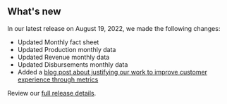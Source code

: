 ## What's new

In our latest release on August 19, 2022, we made the following changes:

- Updated <Link href="/fact-sheet" linkType="default">Monthly fact sheet</Link>
- Updated <Link href="/downloads/production-by-month/" linkType="default">Production monthly data</Link>
- Updated <Link href="/downloads/revenue/" linkType="default">Revenue monthly data</Link>
- Updated <Link href="/downloads/disbursements-by-month/" linkType="default">Disbursements monthly data</Link>
- Added a [blog post about justifying our work to improve customer experience through metrics](https://blog-nrrd.doi.gov)

Review our [full release details](https://github.com/ONRR/nrrd/releases).
